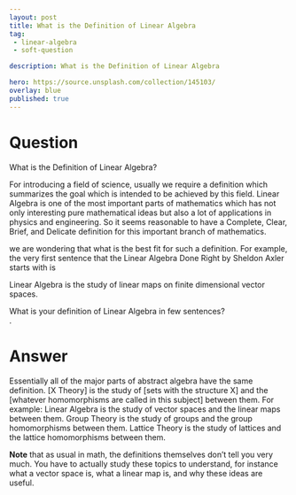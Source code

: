 ---
layout: post
title: What is the Definition of Linear Algebra
tag:
 - linear-algebra
 - soft-question

description: What is the Definition of Linear Algebra

hero: https://source.unsplash.com/collection/145103/
overlay: blue 
published: true
---

# Question 

What is the Definition of Linear Algebra?

<!--break-->


For introducing a field of science, usually we require a definition which summarizes the goal which is intended to be achieved by this field.
 Linear Algebra is one of the most important parts of mathematics which has not only interesting pure mathematical ideas but also a lot of applications in physics and engineering.
 So it seems reasonable to have a Complete, Clear, Brief, and Delicate definition for this important branch of mathematics.
 
we are  wondering that what is the best fit for such a definition.
 For example, the very first sentence that the Linear Algebra Done Right by Sheldon Axler starts with is 

Linear Algebra is the study of linear maps on finite dimensional vector spaces.


What is your definition of Linear Algebra in few sentences?  
.


# Answer 


Essentially all of the major parts of abstract algebra have the same definition.
[X Theory] is the study of [sets with the structure X] and the [whatever homomorphisms are called in this subject] between them.
For example:
Linear Algebra is the study of vector spaces and the linear maps between them.
Group Theory is the study of groups and the group homomorphisms between them.
Lattice Theory is the study of lattices and the lattice homomorphisms between them.


**Note** that as usual in math, the definitions themselves don't tell you very much.  You have to actually study these topics to understand, for instance what a vector space is, what a linear map is, and why these ideas are useful.

